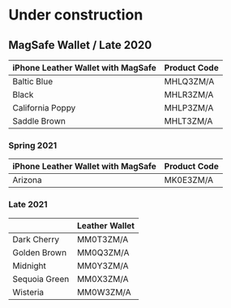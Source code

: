 
# Under construction

## MagSafe Wallet / Late 2020

| iPhone Leather Wallet with MagSafe | Product Code |
| ---------------------------------- | ------------ |
| Baltic Blue                        | MHLQ3ZM/A    |
| Black                              | MHLR3ZM/A    |
| California Poppy                   | MHLP3ZM/A    |
| Saddle Brown                       | MHLT3ZM/A    |

### Spring 2021

| iPhone Leather Wallet with MagSafe | Product Code |
| ---------------------------------- | ------------ |
| Arizona                            | MK0E3ZM/A    |

### Late 2021

|               | Leather Wallet |
| ------------- | -------------- |
| Dark Cherry   | MM0T3ZM/A      |
| Golden Brown  | MM0Q3ZM/A      |
| Midnight      | MM0Y3ZM/A      |
| Sequoia Green | MM0X3ZM/A      |
| Wisteria      | MM0W3ZM/A      |
